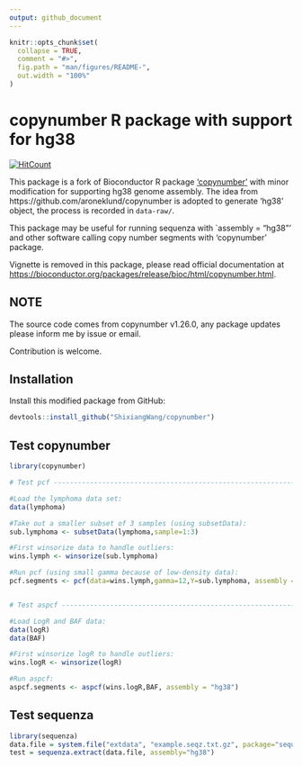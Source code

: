 ```yaml
---
output: github_document
---
```


<!-- README.md is generated from README.Rmd. Please edit that file -->

```r
knitr::opts_chunk$set(
  collapse = TRUE,
  comment = "#>",
  fig.path = "man/figures/README-",
  out.width = "100%"
)
```

# copynumber R package with support for hg38

<!-- badges: start -->
[![HitCount](http://hits.dwyl.io/ShixiangWang/copynumber.svg)](http://hits.dwyl.io/ShixiangWang/copynumber)
<!-- badges: end -->

This package is a fork of Bioconductor R package ['copynumber'](https://bioconductor.org/packages/release/bioc/html/copynumber.html) with minor modification for supporting hg38 genome
assembly. The idea from https://github.com/aroneklund/copynumber is adopted to generate 'hg38' object, the process
is recorded in `data-raw/`.

This package may be useful for running sequenza with `assembly = "hg38"' and other software calling
copy number segments with 'copynumber' package.

Vignette is removed in this package, please read official documentation at <https://bioconductor.org/packages/release/bioc/html/copynumber.html>.

## NOTE

The source code comes from copynumber v1.26.0, any package updates please inform me by issue or email.

Contribution is welcome.

## Installation

Install this modified package from GitHub:

``` r
devtools::install_github("ShixiangWang/copynumber")
```

## Test copynumber

```r
library(copynumber)

# Test pcf ----------------------------------------------------------------

#Load the lymphoma data set:
data(lymphoma)

#Take out a smaller subset of 3 samples (using subsetData):
sub.lymphoma <- subsetData(lymphoma,sample=1:3)

#First winsorize data to handle outliers:
wins.lymph <- winsorize(sub.lymphoma)

#Run pcf (using small gamma because of low-density data):
pcf.segments <- pcf(data=wins.lymph,gamma=12,Y=sub.lymphoma, assembly = "hg38")


# Test aspcf --------------------------------------------------------------

#Load LogR and BAF data:
data(logR)
data(BAF)

#First winsorize logR to handle outliers:
wins.logR <- winsorize(logR)

#Run aspcf:
aspcf.segments <- aspcf(wins.logR,BAF, assembly = "hg38")
```

## Test sequenza

```r
library(sequenza)
data.file = system.file("extdata", "example.seqz.txt.gz", package="sequenza", mustWork = TRUE)
test = sequenza.extract(data.file, assembly="hg38")
```

